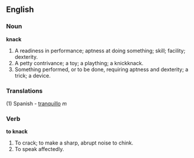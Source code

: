 ==English==

===Noun===

'''knack'''
#A readiness in performance; aptness at doing something; skill; facility; dexterity.
#A petty contrivance; a toy; a plaything; a knickknack.
#Something performed, or to be done, requiring aptness and dexterity; a trick; a device.

===Translations===
(1) Spanish - [[tranquillo]] ''m''

===Verb===

'''to knack'''

#To crack; to make a sharp, abrupt noise to chink.
#To speak affectedly.